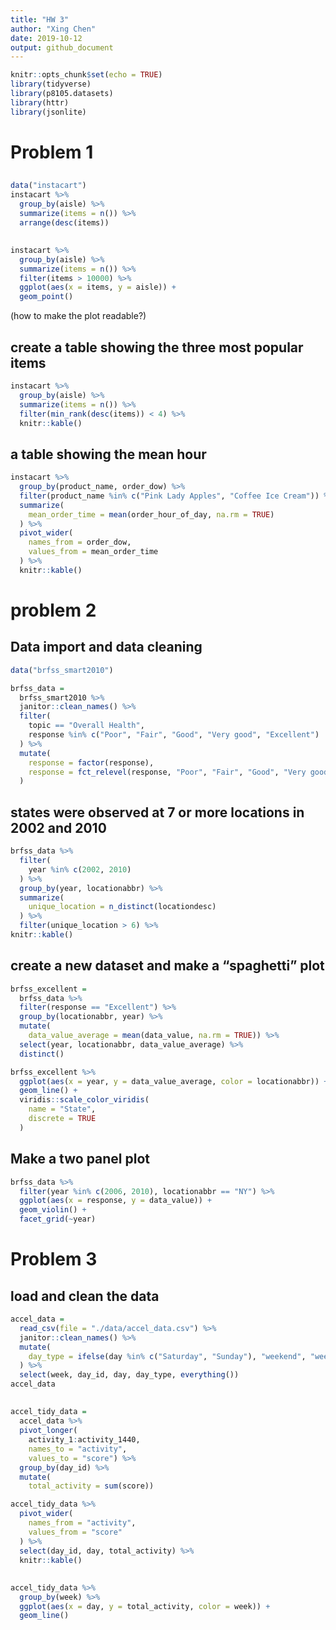 ```yaml
---
title: "HW 3"
author: "Xing Chen"
date: 2019-10-12
output: github_document
---
```


```r
knitr::opts_chunk$set(echo = TRUE)
library(tidyverse)
library(p8105.datasets)
library(httr)
library(jsonlite)
```


# Problem 1


## 
```r
data("instacart")
instacart %>% 
  group_by(aisle) %>% 
  summarize(items = n()) %>% 
  arrange(desc(items))
```


## 

```r
instacart %>% 
  group_by(aisle) %>% 
  summarize(items = n()) %>% 
  filter(items > 10000) %>% 
  ggplot(aes(x = items, y = aisle)) + 
  geom_point()
```
(how to make the plot readable?)

## create a table showing the three most popular items

```r
instacart %>% 
  group_by(aisle) %>% 
  summarize(items = n()) %>% 
  filter(min_rank(desc(items)) < 4) %>% 
  knitr::kable()
```


## a table showing the mean hour

```r
instacart %>% 
  group_by(product_name, order_dow) %>% 
  filter(product_name %in% c("Pink Lady Apples", "Coffee Ice Cream")) %>% 
  summarize(
    mean_order_time = mean(order_hour_of_day, na.rm = TRUE)
  ) %>% 
  pivot_wider(
    names_from = order_dow,
    values_from = mean_order_time
  ) %>% 
  knitr::kable()
```


# problem 2


## Data import and data cleaning

```r
data("brfss_smart2010")

brfss_data = 
  brfss_smart2010 %>% 
  janitor::clean_names() %>% 
  filter(
    topic == "Overall Health", 
    response %in% c("Poor", "Fair", "Good", "Very good", "Excellent")
  ) %>% 
  mutate(
    response = factor(response),
    response = fct_relevel(response, "Poor", "Fair", "Good", "Very good", "Excellent")
  )
```


## states were observed at 7 or more locations in 2002 and 2010

```r
brfss_data %>% 
  filter(
    year %in% c(2002, 2010)
  ) %>% 
  group_by(year, locationabbr) %>% 
  summarize(
    unique_location = n_distinct(locationdesc)
  ) %>% 
  filter(unique_location > 6) %>% 
knitr::kable()
```


## create a new dataset and make a "spaghetti" plot

```r
brfss_excellent = 
  brfss_data %>% 
  filter(response == "Excellent") %>% 
  group_by(locationabbr, year) %>% 
  mutate(
    data_value_average = mean(data_value, na.rm = TRUE)) %>% 
  select(year, locationabbr, data_value_average) %>% 
  distinct()

brfss_excellent %>% 
  ggplot(aes(x = year, y = data_value_average, color = locationabbr)) +
  geom_line() +
  viridis::scale_color_viridis(
    name = "State", 
    discrete = TRUE
  )
```


## Make a two panel plot

```r
brfss_data %>% 
  filter(year %in% c(2006, 2010), locationabbr == "NY") %>% 
  ggplot(aes(x = response, y = data_value)) +
  geom_violin() +
  facet_grid(~year)
```


# Problem 3

## load and clean the data

```r
accel_data = 
  read_csv(file = "./data/accel_data.csv") %>% 
  janitor::clean_names() %>% 
  mutate(
    day_type = ifelse(day %in% c("Saturday", "Sunday"), "weekend", "weekday")
  ) %>% 
  select(week, day_id, day, day_type, everything())
accel_data
```


## 

```r
accel_tidy_data = 
  accel_data %>% 
  pivot_longer(
    activity_1:activity_1440,
    names_to = "activity",
    values_to = "score") %>% 
  group_by(day_id) %>% 
  mutate(
    total_activity = sum(score))

accel_tidy_data %>% 
  pivot_wider(
    names_from = "activity",
    values_from = "score"
  ) %>% 
  select(day_id, day, total_activity) %>% 
  knitr::kable()
```


## 

```r
accel_tidy_data %>% 
  group_by(week) %>% 
  ggplot(aes(x = day, y = total_activity, color = week)) +
  geom_line()
```





